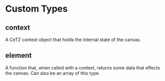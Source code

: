 # Custom Types

## <Type>context</Type>

A CeTZ context object that holds the internal state of the canvas.

## <Type>element</Type>

A function that, when called with a <Type>context</Type>, returns some data that effects the canvas. Can also be an <Type>array</Type> of this type.
